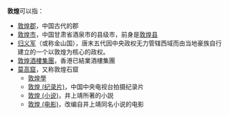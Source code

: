 '''敦煌'''可以指：
*[[敦煌郡|敦煌郡]]，中国古代的郡
*[[敦煌市|敦煌市]]，中国甘肃省酒泉市的县级市，前身是[[敦煌县|敦煌县]]
*[[归义军|归义军]]（或称金山国），唐末五代因中央政权无力管辖西域而由当地豪族自行建立的一个以敦煌为核心的政权。
*[[敦煌酒樓集團|敦煌酒樓集團]]，香港已結業酒樓集團
*[[莫高窟|莫高窟]]，又称敦煌石窟
**[[敦煌學|敦煌學]]
**[[敦煌_(纪录片)|敦煌 (纪录片)]]，中国中央电视台拍摄纪录片
**[[敦煌_(小说)|敦煌 (小说)]]，井上靖所著的小説
**[[敦煌_(电影)|敦煌 (电影)]]，改编自井上靖同名小说的电影

{{Disambig|cat=二字中国地名消歧义}}